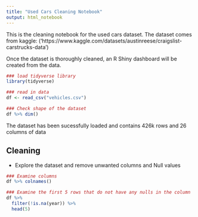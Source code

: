 ```yaml
---
title: "Used Cars Cleaning Notebook"
output: html_notebook
---
```


This is the cleaning notebook for the used cars dataset. The dataset comes from kaggle: ('https://www.kaggle.com/datasets/austinreese/craigslist-carstrucks-data')

Once the dataset is thoroughly cleaned, an R Shiny dashboard will be created from the data.


```r
### load tidyverse library
library(tidyverse)

### read in data
df <- read_csv("vehicles.csv")
```

```r
### Check shape of the dataset
df %>% dim()
```

The dataset has been sucessfully loaded and contains 426k rows and 26 columns of data

## Cleaning
- Explore the dataset and remove unwanted columns and Null values

```r
### Examine columns
df %>% colnames()
```

```r
### Examine the first 5 rows that do not have any nulls in the column 'year'
df %>%
  filter(!is.na(year)) %>%
  head(5)
```

